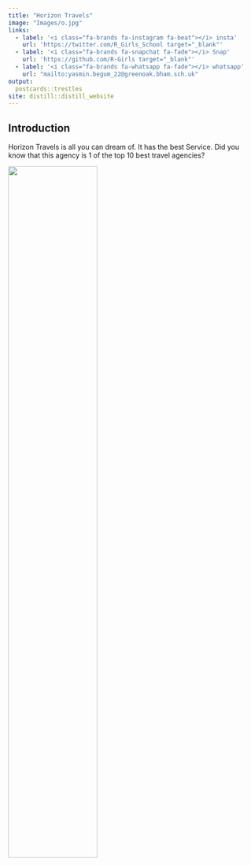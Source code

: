 ```yaml
---
title: "Horizon Travels"
image: "Images/o.jpg"
links:
  - label: '<i class="fa-brands fa-instagram fa-beat"></i> insta'
    url: 'https://twitter.com/R_Girls_School target="_blank"'
  - label: '<i class="fa-brands fa-snapchat fa-fade"></i> Snap'
    url: 'https://github.com/R-Girls target="_blank"'
  - label: '<i class="fa-brands fa-whatsapp fa-fade"></i> whatsapp'
    url: "mailto:yasmin.begum_22@greenoak.bham.sch.uk"
output:
  postcards::trestles
site: distill::distill_website
---
```

 
## Introduction

Horizon Travels is all you can dream of. It has the best Service. Did you know that this agency is 1 of the top 10 best travel agencies?


![](Images/hijabi.webp){width=60%}







